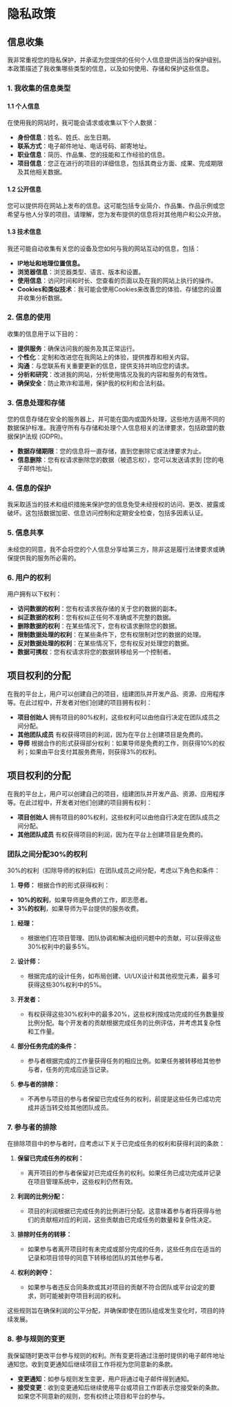 # 隐私政策

## 信息收集

我非常重视您的隐私保护，并承诺为您提供的任何个人信息提供适当的保护级别。本政策描述了我收集哪些类型的信息，以及如何使用、存储和保护这些信息。

### 1. 我收集的信息类型

#### 1.1 个人信息

在使用我的网站时，我可能会请求或收集以下个人数据：

- **身份信息**：姓名、姓氏、出生日期。
- **联系方式**：电子邮件地址、电话号码、邮寄地址。
- **职业信息**：简历、作品集、您的技能和工作经验的信息。
- **项目信息**：您正在进行的项目的详细信息，包括其商业方面、成果、完成期限及其他相关数据。

#### 1.2 公开信息

您可以提供将在网站上发布的信息。这可能包括专业简介、作品集、作品示例或您希望与他人分享的项目。请理解，您为发布提供的信息将对其他用户和公众开放。

#### 1.3 技术信息

我还可能自动收集有关您的设备及您如何与我的网站互动的信息，包括：

- **IP地址和地理位置信息。**
- **浏览器信息**：浏览器类型、语言、版本和设置。
- **使用信息**：访问时间和时长、您查看的页面以及在我的网站上执行的操作。
- **Cookies和类似技术**：我可能会使用Cookies来改善您的体验、存储您的设置并收集分析数据。

### 2. 信息的使用

收集的信息用于以下目的：

- **提供服务**：确保访问我的服务及其正常运行。
- **个性化**：定制和改进您在我网站上的体验，提供推荐和相关内容。
- **沟通**：与您联系有关重要更新的信息，提供支持并响应您的请求。
- **分析和研究**：改进我的网站，分析使用情况及我的内容和服务的有效性。
- **确保安全**：防止欺诈和滥用，保护我的权利和合法利益。

### 3. 信息处理和存储

您的信息存储在安全的服务器上，并可能在国内或国外处理，这些地方适用不同的数据保护标准。我遵守所有与存储和处理个人信息相关的法律要求，包括欧盟的数据保护法规 (GDPR)。

- **数据存储期限**：您的信息将一直存储，直到您删除它或法律要求为止。
- **信息删除**：您有权请求删除您的数据（被遗忘权），您可以发送请求到 [您的电子邮件地址]。

### 4. 信息的保护

我采取适当的技术和组织措施来保护您的信息免受未经授权的访问、更改、披露或破坏。这包括数据加密、信息访问控制和定期安全检查，包括多因素认证。

### 5. 信息共享

未经您的同意，我不会将您的个人信息分享给第三方，除非这是履行法律要求或确保提供我的服务所必需的。

### 6. 用户的权利

用户拥有以下权利：

- **访问数据的权利**：您有权请求我存储的关于您的数据的副本。
- **纠正数据的权利**：您有权纠正任何不准确或不完整的数据。
- **删除数据的权利**：在某些情况下，您有权请求删除您的数据。
- **限制数据处理的权利**：在某些条件下，您有权限制对您的数据的处理。
- **反对数据处理的权利**：在某些情况下，您有权反对处理您的数据。
- **数据可携权**：您有权请求将您的数据转移给另一个控制者。

## 项目权利的分配

在我的平台上，用户可以创建自己的项目，组建团队并开发产品、资源、应用程序等。在此过程中，开发者对他们创建的项目拥有权利：

- **项目创始人** 拥有项目的80%权利，这些权利可以由他自行决定在团队成员之间分配。
- **其他团队成员** 有权获得项目的利润，因为在平台上创建项目是免费的。
- **导师** 根据合作的形式获得部分权利：如果导师是免费的工作，则获得10%的权利；如果由平台支付其服务费用，则获得3%的权利。

## 项目权利的分配

在我的平台上，用户可以创建自己的项目，组建团队并开发产品、资源、应用程序等。在此过程中，开发者对他们创建的项目拥有权利：

- **项目创始人** 拥有项目的80%权利，这些权利可以由他自行决定在团队成员之间分配。
- **其他团队成员** 有权获得项目的利润，因为在平台上创建项目是免费的。

### 团队之间分配30%的权利

30%的权利（扣除导师的权利后）在团队成员之间分配，考虑以下角色和条件：

1. **导师：** 根据合作的形式获得权利：
  - **10%的权利**，如果导师是免费的工作，即志愿者。
  - **3%的权利**，如果导师为平台提供的服务收费。

1. **经理：**
   - 根据他们在项目管理、团队协调和解决组织问题中的贡献，可以获得这些30%权利中的最多5%。

2. **设计师：**
   - 根据完成的设计任务，如布局创建、UI/UX设计和其他视觉元素，最多可获得这些30%权利中的5%。

3. **开发者：**
   - 有权获得这些30%权利中的最多20%，这些权利按成功完成的任务数量按比例分配。每个开发者的贡献根据完成任务的比例评估，并考虑其复杂性和工作量。

4. **部分任务完成的条件：**
   - 参与者根据完成的工作量获得任务的相应比例。如果任务被转移给其他参与者，任务的完成应适当记录。

5. **参与者的排除：**
   - 不再参与项目的参与者保留已完成任务的权利，前提是这些任务已成功完成并适当转交给其他团队成员。

### 7. 参与者的排除

在排除项目中的参与者时，应考虑以下关于已完成任务的权利和获得利润的条款：

1. **保留已完成任务的权利：**
   - 离开项目的参与者保留对已完成任务的权利。如果任务已成功完成并记录在项目管理系统中，这些权利仍然有效。

2. **利润的比例分配：**
   - 项目的利润根据已完成任务的比例进行分配。这意味着参与者将获得与他们的贡献相对应的利润，这些贡献由已完成任务的数量和复杂性决定。

3. **排除时任务的转移：**
   - 如果参与者离开项目时有未完成或部分完成的任务，这些任务应在适当的记录和项目领导的同意下转移给团队的其他参与者。

4. **权利的剥夺：**
   - 如果参与者违反合同条款或其对项目的贡献不符合团队或平台设定的要求，则可能被剥夺项目利润的权利。

这些规则旨在确保利润的公平分配，并确保即使在团队组成发生变化时，项目的持续发展。

### 8. 参与规则的变更

我保留随时更改平台参与规则的权利。所有变更将通过注册时提供的电子邮件地址通知您。收到变更通知后继续项目工作将视为您同意新的条款。

- **变更通知**：如参与规则发生变更，用户将通过电子邮件得到通知。
- **接受变更**：收到变更通知后继续使用平台或项目工作即表示您接受新的条款。如果您不同意新的规则，您有权终止项目和平台的参与。
